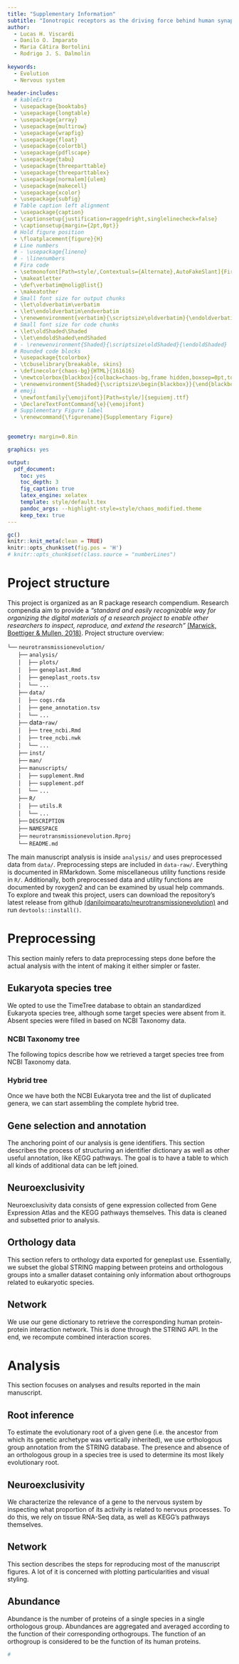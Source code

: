 ```yaml
---
title: "Supplementary Information"
subtitle: "Ionotropic receptors as the driving force behind human synapse establishment"
author: 
  - Lucas H. Viscardi
  - Danilo O. Imparato
  - Maria Cátira Bortolini
  - Rodrigo J. S. Dalmolin
  
keywords:
  - Evolution
  - Nervous system
   
header-includes:
  # kableExtra
  - \usepackage{booktabs}
  - \usepackage{longtable}
  - \usepackage{array}
  - \usepackage{multirow}
  - \usepackage{wrapfig}
  - \usepackage{float}
  - \usepackage{colortbl}
  - \usepackage{pdflscape}
  - \usepackage{tabu}
  - \usepackage{threeparttable}
  - \usepackage{threeparttablex}
  - \usepackage[normalem]{ulem}
  - \usepackage{makecell}
  - \usepackage{xcolor}
  - \usepackage{subfig}
  # Table caption left alignment
  - \usepackage{caption}
  - \captionsetup{justification=raggedright,singlelinecheck=false}
  - \captionsetup{margin={2pt,0pt}}
  # Hold figure position
  - \floatplacement{figure}{H}
  # Line numbers
  # - \usepackage{lineno}
  # - \linenumbers
  # Fira code
  - \setmonofont[Path=style/,Contextuals={Alternate},AutoFakeSlant]{FiraCode-Light.ttf}
  - \makeatletter
  - \def\verbatim@nolig@list{}
  - \makeatother
  # Small font size for output chunks
  - \let\oldverbatim\verbatim
  - \let\endoldverbatim\endverbatim
  - \renewenvironment{verbatim}{\scriptsize\oldverbatim}{\endoldverbatim}
  # Small font size for code chunks
  - \let\oldShaded\Shaded
  - \let\endoldShaded\endShaded
  # - \renewenvironment{Shaded}{\scriptsize\oldShaded}{\endoldShaded}
  # Rounded code blocks
  - \usepackage{tcolorbox}
  - \tcbuselibrary{breakable, skins}
  - \definecolor{chaos-bg}{HTML}{161616}
  - \newtcolorbox{blackbox}{colback=chaos-bg,frame hidden,boxsep=0pt,top=10pt,bottom=10pt,arc=6pt,enhanced jigsaw,breakable}
  - \renewenvironment{Shaded}{\scriptsize\begin{blackbox}}{\end{blackbox}}
  # emoji
  - \newfontfamily{\emojifont}[Path=style/]{seguiemj.ttf}
  - \DeclareTextFontCommand{\e}{\emojifont}
  # Supplementary Figure label
  - \renewcommand{\figurename}{Supplementary Figure}
  

geometry: margin=0.8in

graphics: yes

output:
  pdf_document:
    toc: yes
    toc_depth: 3
    fig_caption: true
    latex_engine: xelatex
    template: style/default.tex
    pandoc_args: --highlight-style=style/chaos_modified.theme
    keep_tex: true
---
```

```r
gc()
knitr::knit_meta(clean = TRUE)
knitr::opts_chunk$set(fig.pos = 'H')
# knitr::opts_chunk$set(class.source = "numberLines")
```

<!--- Project structure -->
Project structure
=====================
This project is organized as an R package research compendium. Research compendia aim to provide a *"standard and easily recognizable way for organizing the digital materials of a research project to enable other researchers to inspect, reproduce, and extend the research"* [(Marwick, Boettiger &  Mullen, 2018)](https://doi.org/10.1080/00031305.2017.1375986). Project structure overview:  

`└──`\e{📦} `neurotransmissionevolution/`  
      `├──`\e{📂} `analysis/`  
      `│`    `├──`\e{📁} `plots/`  
      `│`    `├──`\e{📓} `geneplast.Rmd`  
      `│`    `├──`\e{📄} `geneplast_roots.tsv`  
      `│`    `└──` `...`  
      `├──`\e{📂} `data/`  
      `│`    `├──`\e{💾} `cogs.rda`  
      `│`    `├──`\e{📄} `gene_annotation.tsv`  
      `│`    `└──` `...`  
      `├──`\e{📂} data-`raw/`  
      `│`    `├──`\e{📓} `tree_ncbi.Rmd`  
      `│`    `├──`\e{📄} `tree_ncbi.nwk`  
      `│`    `└──` `...`  
      `├──`\e{📁} `inst/`  
      `├──`\e{📁} `man/`  
      `├──`\e{📂} `manuscripts/`  
      `│`    `├──`\e{📓} `supplement.Rmd`  
      `│`    `├──`\e{📰} `supplement.pdf`  
      `│`    `└──` `...`  
      `├──`\e{📁} `R/`  
      `│`    `├──`\e{📄} `utils.R`  
      `│`    `└──` `...`  
      `├──`\e{📄} `DESCRIPTION`  
      `├──`\e{📄} `NAMESPACE`  
      `├──`\e{®} `neurotransmissionevolution.Rproj`  
      `└──`\e{📄} `README.md`  

The main manuscript analysis is inside `analysis/` and uses preprocessed data from `data/`. Preprocessing steps are included in `data-raw/`. Everything is documented in RMarkdown. Some miscellaneous utility functions reside in `R/`. Additionally, both preprocessed data and utility functions are documented by roxygen2 and can be examined by usual help commands.
To explore and tweak this project, users can download the repository's latest release from github [(daniloimparato/neurotransmissionevolution)](https://github.com/daniloimparato/neurotransmissionevolution/releases) and run `devtools::install()`.  

<!-- Preprocessing -->
Preprocessing
=================
This section mainly refers to data preprocessing steps done before the actual analysis with the intent of making it either simpler or faster.

<!--- Eukaryota species tree -->
Eukaryota species tree
--------------------------
We opted to use the TimeTree database to obtain an standardized Eukaryota species tree, although some target species were absent from it. Absent species were filled in based on NCBI Taxonomy data.

<!-- NCBI Taxonomy tree -->
### NCBI Taxonomy tree
The following topics describe how we retrieved a target species tree from NCBI Taxonomy data.
\input{data-raw.tree_ncbi.tex}

<!-- Hybrid tree -->
### Hybrid tree
Once we have both the NCBI Eukaryota tree and the list of duplicated genera, we can start assembling the complete hybrid tree.
\input{data-raw.tree_hybrid.tex}

<!--- Kegg annotation -->
Gene selection and annotation
---------------------------------
The anchoring point of our analysis is gene identifiers. This section describes the process of structuring an identifier dictionary as well as other useful annotation, like KEGG pathways. The goal is to have a table to which all kinds of additional data can be left joined.
\input{data-raw.kegg.tex}

<!--- Neuroexclusivity -->
Neuroexclusivity
--------------------
Neuroexclusivity data consists of gene expression collected from Gene Expression Atlas and the KEGG pathways themselves. This data is cleaned and subsetted prior to analysis.
\input{data-raw.neuroexclusivity.tex}

<!--- COG data -->
Orthology data
--------------------
This section refers to orthology data exported for geneplast use. Essentially, we subset the global STRING mapping between proteins and orthologous groups into a smaller dataset containing only information about orthogroups related to eukaryotic species.
\input{data-raw.cogs.tex}

<!--- Network -->
Network
-----------
We use our gene dictionary to retrieve the corresponding human protein-protein interaction network. This is done through the STRING API. In the end, we recompute combined interaction scores.
\input{data-raw.string_edgelist.tex}


<!-- Analysis -->
Analysis
============
This section focuses on analyses and results reported in the main manuscript.

Root inference
---------------
To estimate the evolutionary root of a given gene (i.e. the ancestor from which its genetic archetype was vertically inherited), we use orthologous group annotation from the STRING database. The presence and absence of an orthologous group in a species tree is used to determine its most likely evolutionary root.
\input{analysis.geneplast.tex}

<!--- Neuroexclusivity -->
Neuroexclusivity
-----------------
We characterize the relevance of a gene to the nervous system by inspecting what proportion of its activity is related to nervous processes. To do this, we rely on tissue RNA-Seq data, as well as KEGG's pathways themselves.
\input{analysis.neuroexclusivity.tex}

<!--- Network -->
Network
-----------
This section describes the steps for reproducing most of the manuscript figures. A lot of it is concerned with plotting particularities and visual styling.
\input{analysis.network.tex}

<!--- Abundance -->
Abundance
-----------
Abundance is the number of proteins of a single species in a single orthologous group. Abundances are aggregated and averaged according to the function of their corresponding orthogroups. The function of an orthogroup is considered to be the function of its human proteins. 
\input{analysis.abundance.tex}


```r
#
```
